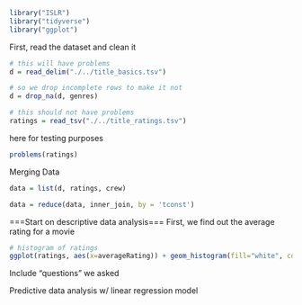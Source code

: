 ```r
library("ISLR") 
library("tidyverse") 
library("ggplot")
```


First, read the dataset and clean it
```r
# this will have problems
d = read_delim("./../title_basics.tsv")

# so we drop incomplete rows to make it not
d = drop_na(d, genres)
```
```r
# this should not have problems
ratings = read_tsv("./../title_ratings.tsv")
```

here for testing purposes
```r
problems(ratings)
```

Merging Data
```r
data = list(d, ratings, crew)

data = reduce(data, inner_join, by = 'tconst')
```

===Start on descriptive data analysis===
First, we find out the average rating for a movie
```r
# histogram of ratings
ggplot(ratings, aes(x=averageRating)) + geom_histogram(fill="white", color="black") + scale_x_continuous(name="rating", breaks=c(0, 1, 2, 3, 4, 5, 6, 7, 8, 9, 10))

```
Include "questions" we asked




Predictive data analysis w/ linear regression model
```r

```